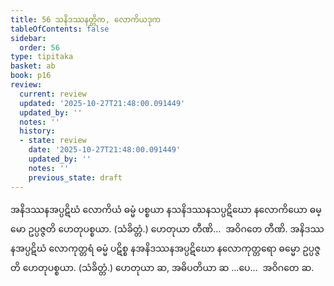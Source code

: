 ```yaml
---
title: 56 သနိဒဿနတ္တိက, လောကိယဒုက
tableOfContents: false
sidebar:
  order: 56
type: tipitaka
basket: ab
book: p16
review:
  current: review
  updated: '2025-10-27T21:48:00.091449'
  updated_by: ''
  notes: ''
  history:
  - state: review
    date: '2025-10-27T21:48:00.091449'
    updated_by: ''
    notes: ''
    previous_state: draft
---
```



<ReviewStatus review={frontmatter.review} showDetails={true} />

<HypothesisAnnotation frontmatter={frontmatter} />

<DynamicBreadcrumb />

<Division number="99" book="p16" e="ch" v="40" p="275">

<Paragraph number="243" book="p16">
အနိဒဿနအပ္ပဋိဃံ လောကိယံ ဓမ္မံ ပစ္စယာ နသနိဒဿနသပ္ပဋိဃော နလောကိယော ဓမ္မော ဥပ္ပဇ္ဇတိ ဟေတုပစ္စယာ. (သံခိတ္တံ.) ဟေတုယာ တီဏိ…  အဝိဂတေ တီဏိ.
</Paragraph>

<Paragraph number="244" book="p16">
အနိဒဿနအပ္ပဋိဃံ လောကုတ္တရံ ဓမ္မံ ပဋိစ္စ နအနိဒဿနအပ္ပဋိဃော နလောကုတ္တရော ဓမ္မော ဥပ္ပဇ္ဇတိ ဟေတုပစ္စယာ. (သံခိတ္တံ.) ဟေတုယာ ဆ, အဓိပတိယာ ဆ …ပေ…  အဝိဂတေ ဆ.
</Paragraph>
</Division>
